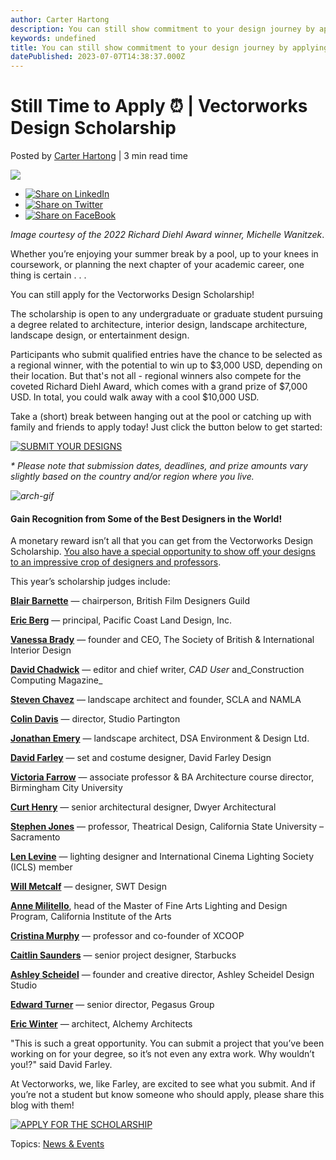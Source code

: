 ```yaml
---
author: Carter Hartong
description: You can still show commitment to your design journey by applying for the Vectorworks Design Scholarship. You can win up to $10,000 USD!
keywords: undefined
title: You can still show commitment to your design journey by applying for the Vectorworks Design Scholarship. You can win up to $10,000 USD! 
datePublished: 2023-07-07T14:38:37.000Z
---
```

  

# Still Time to Apply ⏰ | Vectorworks Design Scholarship

 Posted by [Carter Hartong](https://blog.vectorworks.net/author/carter-hartong) | 3 min read time 

![](https://blog.vectorworks.net/hubfs/Blog%20Images/221207_Scholarship%20Winners%20Blog/blog-1440x800_Scholarship%20Winner%201.png) 

* [![Share on LinkedIn](https://2659751.fs1.hubspotusercontent-na1.net/hubfs/2659751/michaelDemo/share-LI.png)](http://www.linkedin.com/shareArticle?mini=true&url=https%3A%2F%2Fblog.vectorworks.net%2Fstill-time-apply-vectorworks-design-scholarship)
* [![Share on Twitter](https://2659751.fs1.hubspotusercontent-na1.net/hubfs/2659751/michaelDemo/share-TW.png)](https://www.twitter.com/share?text=Still%20Time%20to%20Apply%20⏰%20|%20Vectorworks%20Design%20Scholarship&url=https%3A%2F%2Fblog.vectorworks.net%2Fstill-time-apply-vectorworks-design-scholarship&via=PMGTweets)
* [![Share on FaceBook](https://2659751.fs1.hubspotusercontent-na1.net/hubfs/2659751/michaelDemo/share-FB.png)](https://www.facebook.com/sharer/sharer.php?u=https%3A%2F%2Fblog.vectorworks.net%2Fstill-time-apply-vectorworks-design-scholarship)

_Image courtesy of the 2022 Richard Diehl Award winner, Michelle Wanitzek_.

Whether you’re enjoying your summer break by a pool, up to your knees in coursework, or planning the next chapter of your academic career, one thing is certain . . .

You can still apply for the Vectorworks Design Scholarship!

The scholarship is open to any undergraduate or graduate student pursuing a degree related to architecture, interior design, landscape architecture, landscape design, or entertainment design. 

Participants who submit qualified entries have the chance to be selected as a regional winner, with the potential to win up to $3,000 USD, depending on their location. But that's not all - regional winners also compete for the coveted Richard Diehl Award, which comes with a grand prize of $7,000 USD. In total, you could walk away with a cool $10,000 USD.

Take a (short) break between hanging out at the pool or catching up with family and friends to apply today! Just click the button below to get started:

[![SUBMIT YOUR DESIGNS](https://no-cache.hubspot.com/cta/default/3018241/92f9dd96-ad20-416b-9f70-94a85fc50ba4.png)](https://cta-redirect.hubspot.com/cta/redirect/3018241/92f9dd96-ad20-416b-9f70-94a85fc50ba4) 

_\*_ _Please note that submission dates, deadlines, and prize amounts vary slightly based on the country and/or region where you live._

_![arch-gif](https://blog.vectorworks.net/hs-fs/hubfs/Blog%20Images/2303272023%20Scholarship%20Announcement%20Blog/arch-gif.gif?width=700&height=991&name=arch-gif.gif)_

#### Gain Recognition from Some of the Best Designers in the World!

A monetary reward isn’t all that you can get from the Vectorworks Design Scholarship. [You also have a special opportunity to show off your designs to an impressive crop of designers and professors](https://www.vectorworks.net/scholarship/judges).

This year’s scholarship judges include:

[**Blair Barnette**](https://britishfilmdesigners.com/) — chairperson, British Film Designers Guild

[**Eric Berg**](https://www.pc-ld.com/) — principal, Pacific Coast Land Design, Inc.

[**Vanessa Brady**](https://www.sbid.org/) — founder and CEO, The Society of British & International Interior Design

[**David Chadwick**](https://www.caduser.com/) — editor and chief writer, _CAD User_ and_Construction Computing Magazine_

[**Steven Chavez**](https://www.nationalamla.org/) — landscape architect and founder, SCLA and NAMLA

[**Colin Davis**](https://www.studiopartington.co.uk/) — director, Studio Partington

[**Jonathan Emery**](https://dsa-ed.co.uk/) — landscape architect, DSA Environment & Design Ltd.

[**David Farley**](https://www.davidfarleydesign.net/) — set and costume designer, David Farley Design

[**Victoria Farrow**](https://www.linkedin.com/in/victoria-farrow-4848338) — associate professor & BA Architecture course director, Birmingham City University

[**Curt Henry**](https://www.dwyerarch.com/) — senior architectural designer, Dwyer Architectural 

[**Stephen Jones**](https://www.csus.edu/) — professor, Theatrical Design, California State University – Sacramento

[**Len Levine**](https://www.iclsociety.com) — lighting designer and International Cinema Lighting Society (ICLS) member

[**Will Metcalf**](https://swtdesign.com/) — designer, SWT Design

[**Anne Militello**](https://vortexlighting.com/), head of the Master of Fine Arts Lighting and Design Program, California Institute of the Arts

[**Cristina Murphy**](http://www.xcoop.org/) — professor and co-founder of XCOOP

[**Caitlin Saunders**](https://www.starbucks.com/) — senior project designer, Starbucks

[**Ashley Scheidel**](https://www.ashleyscheideldesign.com/) — founder and creative director, Ashley Scheidel Design Studio

[**Edward Turner**](https://www.pegasusgroup.co.uk/) — senior director, Pegasus Group

[**Eric Winter**](https://alchemyarch.com/) — architect, Alchemy Architects

"This is such a great opportunity. You can submit a project that you’ve been working on for your degree, so it’s not even any extra work. Why wouldn’t you!?" said David Farley.

At Vectorworks, we, like Farley, are excited to see what you submit. And if you’re not a student but know someone who should apply, please share this blog with them!

[![APPLY FOR THE SCHOLARSHIP](https://no-cache.hubspot.com/cta/default/3018241/3a50b93c-6c4e-45f5-b9fd-8d7eaf689a2b.png)](https://cta-redirect.hubspot.com/cta/redirect/3018241/3a50b93c-6c4e-45f5-b9fd-8d7eaf689a2b) 

 Topics: [News & Events](https://blog.vectorworks.net/topic/news-events) 

  
